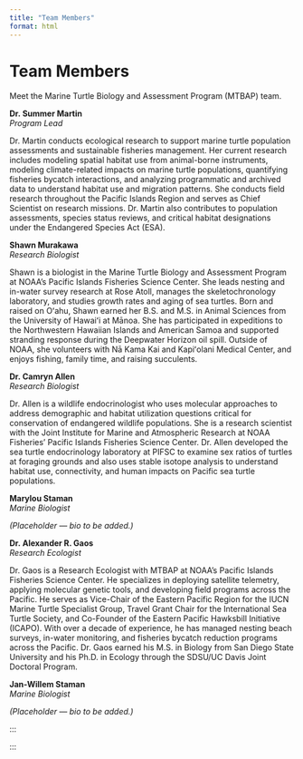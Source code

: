 ```yaml
---
title: "Team Members"
format: html
---
```


# Team Members  

Meet the Marine Turtle Biology and Assessment Program (MTBAP) team.  

::: {.grid}

::: {.card}
**Dr. Summer Martin**  
*Program Lead*  

Dr. Martin conducts ecological research to support marine turtle population assessments and sustainable fisheries management. Her current research includes modeling spatial habitat use from animal-borne instruments, modeling climate-related impacts on marine turtle populations, quantifying fisheries bycatch interactions, and analyzing programmatic and archived data to understand habitat use and migration patterns. She conducts field research throughout the Pacific Islands Region and serves as Chief Scientist on research missions. Dr. Martin also contributes to population assessments, species status reviews, and critical habitat designations under the Endangered Species Act (ESA).
:::

::: {.card}
**Shawn Murakawa**  
*Research Biologist*  

Shawn is a biologist in the Marine Turtle Biology and Assessment Program at NOAA’s Pacific Islands Fisheries Science Center. She leads nesting and in-water survey research at Rose Atoll, manages the skeletochronology laboratory, and studies growth rates and aging of sea turtles. Born and raised on Oʻahu, Shawn earned her B.S. and M.S. in Animal Sciences from the University of Hawaiʻi at Mānoa. She has participated in expeditions to the Northwestern Hawaiian Islands and American Samoa and supported stranding response during the Deepwater Horizon oil spill. Outside of NOAA, she volunteers with Nā Kama Kai and Kapiʻolani Medical Center, and enjoys fishing, family time, and raising succulents.
:::

::: {.card}
**Dr. Camryn Allen**  
*Research Biologist*  

Dr. Allen is a wildlife endocrinologist who uses molecular approaches to address demographic and habitat utilization questions critical for conservation of endangered wildlife populations. She is a research scientist with the Joint Institute for Marine and Atmospheric Research at NOAA Fisheries’ Pacific Islands Fisheries Science Center. Dr. Allen developed the sea turtle endocrinology laboratory at PIFSC to examine sex ratios of turtles at foraging grounds and also uses stable isotope analysis to understand habitat use, connectivity, and human impacts on Pacific sea turtle populations.
:::

::: {.card}
**Marylou Staman**  
*Marine Biologist*  

*(Placeholder — bio to be added.)*
:::

::: {.card}
**Dr. Alexander R. Gaos**  
*Research Ecologist*  

Dr. Gaos is a Research Ecologist with MTBAP at NOAA’s Pacific Islands Fisheries Science Center. He specializes in deploying satellite telemetry, applying molecular genetic tools, and developing field programs across the Pacific. He serves as Vice-Chair of the Eastern Pacific Region for the IUCN Marine Turtle Specialist Group, Travel Grant Chair for the International Sea Turtle Society, and Co-Founder of the Eastern Pacific Hawksbill Initiative (ICAPO). With over a decade of experience, he has managed nesting beach surveys, in-water monitoring, and fisheries bycatch reduction programs across the Pacific. Dr. Gaos earned his M.S. in Biology from San Diego State University and his Ph.D. in Ecology through the SDSU/UC Davis Joint Doctoral Program.
:::

::: {.card}
**Jan-Willem Staman**  
*Marine Biologist*  

*(Placeholder — bio to be added.)*
:::

:::

:::

:::
